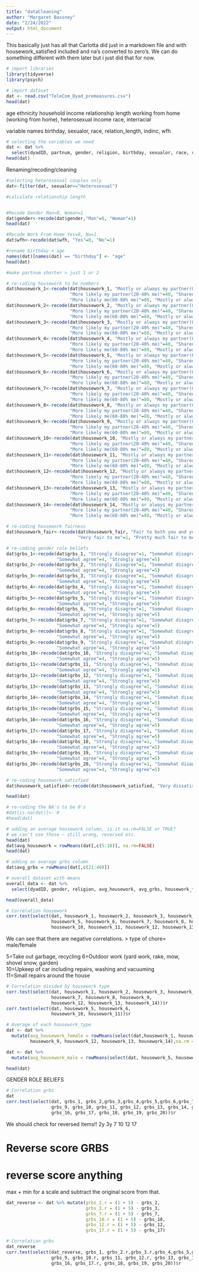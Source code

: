 ```yaml
---
title: "dataCleaning"
author: "Margaret Bassney"
date: "2/24/2022"
output: html_document
---
```



This basically just has all that Carlotta did just in a markdown file and with housework_satisfied included and na's converted to zero's. We can do something different with them later but i just did that for now. 

```r
# import libraries
library(tidyverse)
library(psych)
```

```r
# import dataset
dat <- read.csv("TeleCom_Dyad_premeasures.csv")
head(dat)
```
age ethnicity household income relationship length working from home (working from home), heterosexual income race, interracial 

variable names 
birthday, sexualor, race, relation_length, indinc, wfh 

```r
# selecting the variables we need
dat <- dat %>%
  select(dyadID, partnum, gender, religion, birthday, sexualor, race, relation_length, RecordedDate, indinc, wfh, starts_with("housework_"), starts_with("grbs_"))
head(dat)
```
Renaming/recoding/cleaning 
```r
#selecting heterosexual couples only
dat<-filter(dat, sexualor=="Heterosexual")

#calculate relationship length


#Recode Gender Man=0, Woman=1
dat$gender<-recode(dat$gender,"Man"=0, "Woman"=1)
head(dat)

#Recode Work From Home Yes=0, No=1
dat$wfh<-recode(dat$wfh, "Yes"=0, "No"=1)

#rename birthday > age 
names(dat)[names(dat) == "birthday"] <- "age"
head(dat)

#make partnum shorter > just 1 or 2 

```

```r
# re-coding housework to be numbers 
dat$housework_1<-recode(dat$housework_1, "Mostly or always my partner(0-20% me)"=20, 
                        "More likely my partner(20-40% me)"=40, "Shared about equally(40-60% me)"=60, 
                        "More likely me(60-80% me)"=80, "Mostly or always me(80-100% me)"=100)
dat$housework_2<-recode(dat$housework_2, "Mostly or always my partner(0-20% me)"=20, 
                        "More likely my partner(20-40% me)"=40, "Shared about equally(40-60% me)"=60, 
                        "More likely me(60-80% me)"=80, "Mostly or always me(80-100% me)"=100)
dat$housework_3<-recode(dat$housework_3, "Mostly or always my partner(0-20% me)"=20, 
                        "More likely my partner(20-40% me)"=40, "Shared about equally(40-60% me)"=60, 
                        "More likely me(60-80% me)"=80, "Mostly or always me(80-100% me)"=100)
dat$housework_4<-recode(dat$housework_4, "Mostly or always my partner(0-20% me)"=20, 
                        "More likely my partner(20-40% me)"=40, "Shared about equally(40-60% me)"=60, 
                        "More likely me(60-80% me)"=80, "Mostly or always me(80-100% me)"=100)
dat$housework_5<-recode(dat$housework_5, "Mostly or always my partner(0-20% me)"=20, 
                        "More likely my partner(20-40% me)"=40, "Shared about equally(40-60% me)"=60, 
                        "More likely me(60-80% me)"=80, "Mostly or always me(80-100% me)"=100)
dat$housework_6<-recode(dat$housework_6, "Mostly or always my partner(0-20% me)"=20, 
                        "More likely my partner(20-40% me)"=40, "Shared about equally(40-60% me)"=60, 
                        "More likely me(60-80% me)"=80, "Mostly or always me(80-100% me)"=100)
dat$housework_7<-recode(dat$housework_7, "Mostly or always my partner(0-20% me)"=20, 
                        "More likely my partner(20-40% me)"=40, "Shared about equally(40-60% me)"=60, 
                        "More likely me(60-80% me)"=80, "Mostly or always me(80-100% me)"=100)
dat$housework_8<-recode(dat$housework_8, "Mostly or always my partner(0-20% me)"=20, 
                        "More likely my partner(20-40% me)"=40, "Shared about equally(40-60% me)"=60, 
                        "More likely me(60-80% me)"=80, "Mostly or always me(80-100% me)"=100)
dat$housework_9<-recode(dat$housework_9, "Mostly or always my partner(0-20% me)"=20, 
                        "More likely my partner(20-40% me)"=40, "Shared about equally(40-60% me)"=60, 
                        "More likely me(60-80% me)"=80, "Mostly or always me(80-100% me)"=100)
dat$housework_10<-recode(dat$housework_10, "Mostly or always my partner(0-20% me)"=20, 
                        "More likely my partner(20-40% me)"=40, "Shared about equally(40-60% me)"=60, 
                        "More likely me(60-80% me)"=80, "Mostly or always me(80-100% me)"=100)
dat$housework_11<-recode(dat$housework_11, "Mostly or always my partner(0-20% me)"=20, 
                        "More likely my partner(20-40% me)"=40, "Shared about equally(40-60% me)"=60, 
                        "More likely me(60-80% me)"=80, "Mostly or always me(80-100% me)"=100)
dat$housework_12<-recode(dat$housework_12, "Mostly or always my partner(0-20% me)"=20, 
                        "More likely my partner(20-40% me)"=40, "Shared about equally(40-60% me)"=60, 
                        "More likely me(60-80% me)"=80, "Mostly or always me(80-100% me)"=100)
dat$housework_13<-recode(dat$housework_13, "Mostly or always my partner(0-20% me)"=20, 
                        "More likely my partner(20-40% me)"=40, "Shared about equally(40-60% me)"=60, 
                        "More likely me(60-80% me)"=80, "Mostly or always me(80-100% me)"=100)
dat$housework_14<-recode(dat$housework_14, "Mostly or always my partner(0-20% me)"=20, 
                        "More likely my partner(20-40% me)"=40, "Shared about equally(40-60% me)"=60, 
                        "More likely me(60-80% me)"=80, "Mostly or always me(80-100% me)"=100)
```

```r
# re-coding housework fairness
dat$housework_fair<-recode(dat$housework_fair, "Fair to both you and your partner"=3, "Slightly unfair to you"=4, 
                           "Very fair to me"=1, "Pretty much fair to me"=2, "Very unfair to you"=5)

```

```r
# re-coding gender role beliefs 
dat$grbs_1<-recode(dat$grbs_1, "Strongly disagree"=1, "Somewhat disagree"=2, "Neither agree nor disagree"=3, 
                   "Somewhat agree"=4, "Strongly agree"=5)
dat$grbs_2<-recode(dat$grbs_2, "Strongly disagree"=1, "Somewhat disagree"=2, "Neither agree nor disagree"=3, 
                   "Somewhat agree"=4, "Strongly agree"=5)
dat$grbs_3<-recode(dat$grbs_3, "Strongly disagree"=1, "Somewhat disagree"=2, "Neither agree nor disagree"=3, 
                   "Somewhat agree"=4, "Strongly agree"=5)
dat$grbs_4<-recode(dat$grbs_4, "Strongly disagree"=1, "Somewhat disagree"=2, "Neither agree nor disagree"=3, 
                   "Somewhat agree"=4, "Strongly agree"=5)
dat$grbs_5<-recode(dat$grbs_5, "Strongly disagree"=1, "Somewhat disagree"=2, "Neither agree nor disagree"=3, 
                   "Somewhat agree"=4, "Strongly agree"=5)
dat$grbs_6<-recode(dat$grbs_6, "Strongly disagree"=1, "Somewhat disagree"=2, "Neither agree nor disagree"=3, 
                   "Somewhat agree"=4, "Strongly agree"=5)
dat$grbs_7<-recode(dat$grbs_7, "Strongly disagree"=1, "Somewhat disagree"=2, "Neither agree nor disagree"=3, 
                   "Somewhat agree"=4, "Strongly agree"=5)
dat$grbs_8<-recode(dat$grbs_8, "Strongly disagree"=1, "Somewhat disagree"=2, "Neither agree nor disagree"=3, 
                   "Somewhat agree"=4, "Strongly agree"=5)
dat$grbs_9<-recode(dat$grbs_9, "Strongly disagree"=1, "Somewhat disagree"=2, "Neither agree nor disagree"=3, 
                   "Somewhat agree"=4, "Strongly agree"=5)
dat$grbs_10<-recode(dat$grbs_10, "Strongly disagree"=1, "Somewhat disagree"=2, "Neither agree nor disagree"=3, 
                   "Somewhat agree"=4, "Strongly agree"=5)
dat$grbs_11<-recode(dat$grbs_11, "Strongly disagree"=1, "Somewhat disagree"=2, "Neither agree nor disagree"=3, 
                   "Somewhat agree"=4, "Strongly agree"=5)
dat$grbs_12<-recode(dat$grbs_12, "Strongly disagree"=1, "Somewhat disagree"=2, "Neither agree nor disagree"=3, 
                   "Somewhat agree"=4, "Strongly agree"=5)
dat$grbs_13<-recode(dat$grbs_13, "Strongly disagree"=1, "Somewhat disagree"=2, "Neither agree nor disagree"=3, 
                   "Somewhat agree"=4, "Strongly agree"=5)
dat$grbs_14<-recode(dat$grbs_14, "Strongly disagree"=1, "Somewhat disagree"=2, "Neither agree nor disagree"=3, 
                   "Somewhat agree"=4, "Strongly agree"=5)
dat$grbs_15<-recode(dat$grbs_15, "Strongly disagree"=1, "Somewhat disagree"=2, "Neither agree nor disagree"=3, 
                   "Somewhat agree"=4, "Strongly agree"=5)
dat$grbs_16<-recode(dat$grbs_16, "Strongly disagree"=1, "Somewhat disagree"=2, "Neither agree nor disagree"=3, 
                   "Somewhat agree"=4, "Strongly agree"=5)
dat$grbs_17<-recode(dat$grbs_17, "Strongly disagree"=1, "Somewhat disagree"=2, "Neither agree nor disagree"=3, 
                   "Somewhat agree"=4, "Strongly agree"=5)
dat$grbs_18<-recode(dat$grbs_18, "Strongly disagree"=1, "Somewhat disagree"=2, "Neither agree nor disagree"=3, 
                   "Somewhat agree"=4, "Strongly agree"=5)
dat$grbs_19<-recode(dat$grbs_19, "Strongly disagree"=1, "Somewhat disagree"=2, "Neither agree nor disagree"=3, 
                   "Somewhat agree"=4, "Strongly agree"=5)
dat$grbs_20<-recode(dat$grbs_20, "Strongly disagree"=1, "Somewhat disagree"=2, "Neither agree nor disagree"=3, 
                   "Somewhat agree"=4, "Strongly agree"=5)
```

```r
# re-coding housework_satisfied
dat$housework_satisfied<-recode(dat$housework_satisfied, "Very dissatisfied" = 1, "Somewhat dissatisfied" = 2, "Neither satisfied nor dissatisfied" = 3, "Somewhat satisfied" = 4, "Very satisfied" = 5)
```


```r
head(dat)
```


```r
# re-coding the NA's to be 0's
#dat[is.na(dat)]<- 0
#head(dat)
```

```r
# adding an average housework column, is it na.rm=FALSE or TRUE?
# we can't use these ~ still wrong, reversed etc.
head(dat)
dat$avg_housework = rowMeans(dat[,c(5:18)], na.rm=FALSE)
head(dat)

# adding an average grbs column
dat$avg_grbs = rowMeans(dat[,c(21:40)])

# overall dataset with means
overall_data <- dat %>%
  select(dyadID, gender, religion, avg_housework, avg_grbs, housework_fair, housework_satisfied)

head(overall_data)
```


```r
# Correlation housework
corr.test(select(dat, housework_1, housework_2, housework_3, housework_4, 
                 housework_5, housework_6, housework_7, housework_8, housework_9, 
                 housework_10, housework_11, housework_12, housework_13, housework_14))$r
```
We can see that there are negative correlations. > type of chore= male/female 

5=Take out garbage, recycling
6=Outdoor work (yard work, rake, mow, shovel snow, garden)  
10=Upkeep of car including repairs, washing and vacuuming  
11=Small repairs around the house


```r
# Correlation divided by housework type
corr.test(select(dat, housework_1, housework_2, housework_3, housework_4, 
                 housework_7, housework_8, housework_9, 
                 housework_12, housework_13, housework_14))$r
corr.test(select(dat, housework_5, housework_6, 
                 housework_10, housework_11))$r
```

```r
# Average of each housework_type
dat <- dat %>%
  mutate(avg_housework_female = rowMeans(select(dat,housework_1, housework_2, housework_3, housework_4, housework_7, housework_8, 
         housework_9, housework_12, housework_13, housework_14),na.rm = TRUE))

dat <- dat %>%
  mutate(avg_housework_male = rowMeans(select(dat, housework_5, housework_6, housework_10, housework_11),na.rm = TRUE))

head(dat)
```




GENDER ROLE BELIEFS 
```r
# Correlation grbs
dat
corr.test(select(dat, grbs_1, grbs_2,grbs_3,grbs_4,grbs_5,grbs_6,grbs_7,grbs_8,
                 grbs_9, grbs_10, grbs_11, grbs_12, grbs_13, grbs_14, grbs_15, 
                 grbs_16, grbs_17, grbs_18, grbs_19, grbs_20))$r
```
We should check for reversed items!! 2y 3y 7 10 12 17


# Reverse score GRBS

# reverse score anything
max + min for a scale and subtract the original score from that.

```r
dat_reverse <- dat %>% mutate(grbs_2.r = (1 + 5) - grbs_2,
                              grbs_3.r = (1 + 5) - grbs_3,
                              grbs_7.r = (1 + 5) - grbs_7,
                              grbs_10.r = (1 + 5) - grbs_10,
                              grbs_12.r = (1 + 5) - grbs_12,
                              grbs_17.r = (1 + 5) - grbs_17)
```


```r
# Correlation grbs
dat_reverse
corr.test(select(dat_reverse, grbs_1, grbs_2.r,grbs_3.r,grbs_4,grbs_5,grbs_6,grbs_7.r,grbs_8,
                 grbs_9, grbs_10.r, grbs_11, grbs_12.r, grbs_13, grbs_14, grbs_15, 
                 grbs_16, grbs_17.r, grbs_18, grbs_19, grbs_20))$r
```


